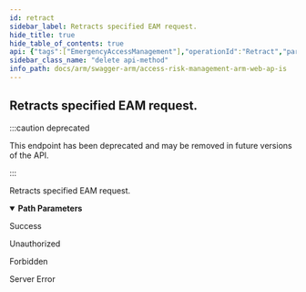 ```yaml
---
id: retract
sidebar_label: Retracts specified EAM request.
hide_title: true
hide_table_of_contents: true
api: {"tags":["EmergencyAccessManagement"],"operationId":"Retract","parameters":[{"name":"requestId","in":"path","description":"Identifier of the EAM request.","required":true,"schema":{"type":"string","format":"uuid"}}],"responses":{"200":{"description":"Success"},"401":{"description":"Unauthorized"},"403":{"description":"Forbidden"},"500":{"description":"Server Error"}},"deprecated":true,"description":"Retracts specified EAM request.","method":"delete","path":"/api/eam/{requestId}","info":{"version":"v1","title":"Access Risk Management ARM Web APIs"},"postman":{"name":"Retracts specified EAM request.","description":{"type":"text/plain"},"url":{"path":["api","eam",":requestId"],"host":["{{baseUrl}}"],"query":[],"variable":[{"disabled":false,"description":{"content":"(Required) Identifier of the EAM request.","type":"text/plain"},"type":"any","value":"","key":"requestId"}]},"method":"DELETE"}}
sidebar_class_name: "delete api-method"
info_path: docs/arm/swagger-arm/access-risk-management-arm-web-ap-is
---
```



## Retracts specified EAM request.

:::caution deprecated

This endpoint has been deprecated and may be removed in future versions of the API.

:::

Retracts specified EAM request.

<details style={{"marginBottom":"1rem"}} data-collapsed={false} open={true}><summary style={{}}><strong>Path Parameters</strong></summary><div><ul><ParamsItem className={"paramsItem"} param={{"name":"requestId","in":"path","description":"Identifier of the EAM request.","required":true,"schema":{"type":"string","format":"uuid"}}}></ParamsItem></ul></div></details><div><ApiTabs><TabItem label={"200"} value={"200"}><div>

Success

</div><div></div></TabItem><TabItem label={"401"} value={"401"}><div>

Unauthorized

</div><div></div></TabItem><TabItem label={"403"} value={"403"}><div>

Forbidden

</div><div></div></TabItem><TabItem label={"500"} value={"500"}><div>

Server Error

</div><div></div></TabItem></ApiTabs></div>
      